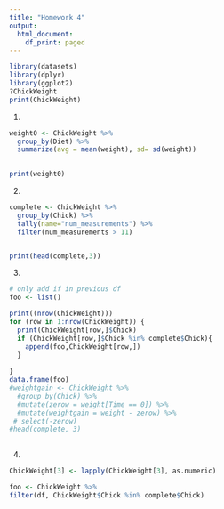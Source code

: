 ```yaml
---
title: "Homework 4"
output:
  html_document:
    df_print: paged
---
```


```r
library(datasets)
library(dplyr)
library(ggplot2)
?ChickWeight
print(ChickWeight)
```

1.
```r
weight0 <- ChickWeight %>%
  group_by(Diet) %>%
  summarize(avg = mean(weight), sd= sd(weight))
  

print(weight0)
```
2.
```r
complete <- ChickWeight %>%
  group_by(Chick) %>%
  tally(name="num_measurements") %>%
  filter(num_measurements > 11)


print(head(complete,3))

```

3.
```r

# only add if in previous df 
foo <- list()

print((nrow(ChickWeight)))
for (row in 1:nrow(ChickWeight)) {
  print(ChickWeight[row,]$Chick)
  if (ChickWeight[row,]$Chick %in% complete$Chick){
    append(foo,ChickWeight[row,])
  }
  
}
data.frame(foo)
#weightgain <- ChickWeight %>%
  #group_by(Chick) %>%
  #mutate(zerow = weight[Time == 0]) %>%
  #mutate(weightgain = weight - zerow) %>%
 # select(-zerow) 
#head(complete, 3)
  
```
4.
```r
ChickWeight[3] <- lapply(ChickWeight[3], as.numeric)

foo <- ChickWeight %>%
filter(df, ChickWeight$Chick %in% complete$Chick)
```

